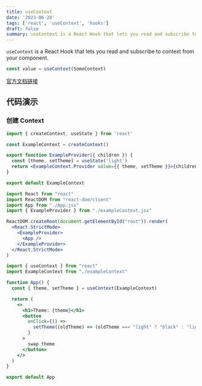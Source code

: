 ```yaml
---
title: useContext
date: '2023-06-28'
tags: ['react', 'useContext', 'hooks']
draft: false
summary: useContext is a React Hook that lets you read and subscribe to context from your component.
---
```


`useContext` is a React Hook that lets you read and subscribe to context from your component.

```jsx
const value = useContext(SomeContext)
```

[官方文档链接](https://react.dev/reference/react/useContext)

## 代码演示

### 创建 Context

```jsx:exampleContext.jsx
import { createContext, useState } from 'react'

const ExampleContext = createContext()

export function ExampleProvider({ children }) {
  const [theme, setTheme] = useState('light')
  return <ExampleContext.Provider value={{ theme, setTheme }}>{children}</ExampleContext.Provider>
}

export default ExampleContext
```

```jsx:main.jsx
import React from "react"
import ReactDOM from "react-dom/client"
import App from "./App.jsx"
import { ExampleProvider } from "./exampleContext.jsx"

ReactDOM.createRoot(document.getElementById("root")).render(
  <React.StrictMode>
    <ExampleProvider>
      <App />
    </ExampleProvider>
  </React.StrictMode>
)
```

```jsx:App.jsx
import { useContext } from "react"
import ExampleContext from "./exampleContext"

function App() {
  const { theme, setTheme } = useContext(ExampleContext)

  return (
    <>
      <h1>Theme: {theme}</h1>
      <button
        onClick={() =>
          setTheme((oldTheme) => (oldTheme === "light" ? "black" : "light"))
        }
      >
        swap theme
      </button>
    </>
  )
}

export default App
```
